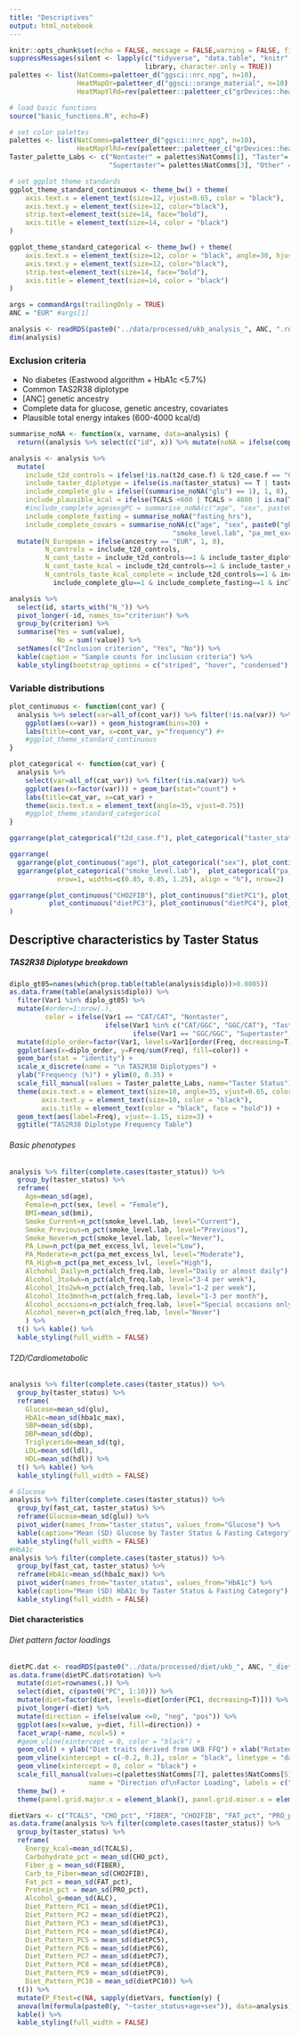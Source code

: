 ```yaml
---
title: "Descriptives"
output: html_notebook
---
```


```r
knitr::opts_chunk$set(echo = FALSE, message = FALSE,warning = FALSE, fig.path = "../output/phenos_summary/")
suppressMessages(silent <- lapply(c("tidyverse", "data.table", "knitr", "kableExtra", "paletteer", "ggpubr"), 
                                  library, character.only = TRUE))
palettes <- list(NatComms=paletteer_d("ggsci::nrc_npg", n=10),
                 HeatMapOr=paletteer_d("ggsci::orange_material", n=10),
                 HeatMapYlRd=rev(paletteer::paletteer_c("grDevices::heat.colors", n=100)))
```

```r
# load basic functions
source("basic_functions.R", echo=F)

# set color palettes
palettes <- list(NatComms=paletteer_d("ggsci::nrc_npg", n=10),
                 HeatMapYlRd=rev(paletteer::paletteer_c("grDevices::heat.colors", n=100)))
Taster_palette_Labs <- c("Nontaster" = palettes$NatComms[1], "Taster"= palettes$NatComms[4], 
                         "Supertaster"= palettes$NatComms[3], "Other" = "grey50")

# set ggplot theme standards
ggplot_theme_standard_continuous <- theme_bw() + theme(
    axis.text.x = element_text(size=12, vjust=0.65, color = "black"),
    axis.text.y = element_text(size=12, color="black"), 
    strip.text=element_text(size=14, face="bold"),
    axis.title = element_text(size=14, color = "black")
)

ggplot_theme_standard_categorical <- theme_bw() + theme(
    axis.text.x = element_text(size=12, color = "black", angle=30, hjust=0.9),
    axis.text.y = element_text(size=12, color="black"), 
    strip.text=element_text(size=14, face="bold"),
    axis.title = element_text(size=14, color = "black")
)
```

```r
args = commandArgs(trailingOnly = TRUE)
ANC = "EUR" #args[1]
```

```r
analysis <- readRDS(paste0("../data/processed/ukb_analysis_", ANC, ".rda"))
dim(analysis)
```


### Exclusion criteria

* No diabetes (Eastwood algorithm + HbA1c <5.7%)
* Common TAS2R38 diplotype
* [ANC] genetic ancestry
* Complete data for glucose, genetic ancestry, covariates
* Plausible total energy intakes (600-4000 kcal/d)


```r
summarise_noNA <- function(x, varname, data=analysis) {
  return((analysis %>% select(c("id", x)) %>% mutate(noNA = ifelse(complete.cases(.), 1, 0)))$noNA) }

analysis <- analysis %>% 
  mutate(
    include_t2d_controls = ifelse(!is.na(t2d_case.f) & t2d_case.f == "Control", 1, 0),
    include_taster_diplotype = ifelse(is.na(taster_status) == T | taster_status == "Other", 0, 1),
    include_complete_glu = ifelse((summarise_noNA("glu") == 1), 1, 0),
    include_plausible_kcal = ifelse(TCALS <600 | TCALS > 4800 | is.na(TCALS)==T, 0, 1),
    #include_complete_agesexgPC = summarise_noNA(c("age", "sex", paste0("gPC", 1:10))),
    include_complete_fasting = summarise_noNA("fasting_hrs"),
    include_complete_covars = summarise_noNA(c("age", "sex", paste0("gPC", 1:10), "fasting_hrs", "bmi", 
                                         "smoke_level.lab", "pa_met_excess_lvl", "alch_freq.lab", "dietPC1", "FIB2CHO"))) %>%
  mutate(N_European = ifelse(ancestry == "EUR", 1, 0),
         N_controls = include_t2d_controls,
         N_cont_taste = include_t2d_controls==1 & include_taster_diplotype==1,
         N_cont_taste_kcal = include_t2d_controls==1 & include_taster_diplotype==1 & include_plausible_kcal==1,
         N_controls_taste_kcal_complete = include_t2d_controls==1 & include_taster_diplotype==1 & include_plausible_kcal==1 & 
           include_complete_glu==1 & include_complete_fasting==1 & include_complete_covars==1)

analysis %>%
  select(id, starts_with("N_")) %>%
  pivot_longer(-id, names_to="criterion") %>%
  group_by(criterion) %>%
  summarise(Yes = sum(value),
            No = sum(!value)) %>%
  setNames(c("Inclusion criterion", "Yes", "No")) %>%
  kable(caption = "Sample counts for inclusion criteria") %>%
  kable_styling(bootstrap_options = c("striped", "hover", "condensed"), full_width = F, position = "left") 

```


\n

### Variable distributions
```r
plot_continuous <- function(cont_var) {
  analysis %>% select(var=all_of(cont_var)) %>% filter(!is.na(var)) %>%
    ggplot(aes(x=var)) + geom_histogram(bins=30) +
    labs(title=cont_var, x=cont_var, y="frequency") #+
    #ggplot_theme_standard_continuous
}

plot_categorical <- function(cat_var) {
  analysis %>% 
    select(var=all_of(cat_var)) %>% filter(!is.na(var)) %>%
    ggplot(aes(x=factor(var))) + geom_bar(stat="count") +
    labs(title=cat_var, x=cat_var) +
    theme(axis.text.x = element_text(angle=35, vjust=0.75))
    #ggplot_theme_standard_categorical
}

```

```r
ggarrange(plot_categorical("t2d_case.f"), plot_categorical("taster_status"), ncol=2, widths = c(0.65, 1))
```

```r
ggarrange(
  ggarrange(plot_continuous("age"), plot_categorical("sex"), plot_continuous("bmi"), nrow=1, ncol=3),
  ggarrange(plot_categorical("smoke_level.lab"),  plot_categorical("pa_met_excess_lvl"), plot_categorical("alch_freq.lab"), 
            nrow=1, widths=c(0.85, 0.85, 1.25), align = "h"), nrow=2)
```

```r
ggarrange(plot_continuous("CHO2FIB"), plot_continuous("dietPC1"), plot_continuous("dietPC2"), 
          plot_continuous("dietPC3"), plot_continuous("dietPC4"), plot_continuous("dietPC5")
)
```

## Descriptive characteristics by Taster Status

##### TAS2R38 Diplotype breakdown
```r
diplo_gt05=names(which(prop.table(table(analysis$diplo))>0.0005))
as.data.frame(table(analysis$diplo)) %>% 
  filter(Var1 %in% diplo_gt05) %>%
  mutate(#order=1:nrow(.), 
         color = ifelse(Var1 == "CAT/CAT", "Nontaster",
                        ifelse(Var1 %in% c("CAT/GGC", "GGC/CAT"), "Taster",
                               ifelse(Var1 == "GGC/GGC", "Supertaster", "Other")))) %>%
  mutate(diplo_order=factor(Var1, levels=Var1[order(Freq, decreasing=T)])) %>%
  ggplot(aes(x=diplo_order, y=Freq/sum(Freq), fill=color)) + 
  geom_bar(stat = "identity") + 
  scale_x_discrete(name = "\n TAS2R38 Diplotypes") +
  ylab("Frequency (%)") + ylim(0, 0.35) +
  scale_fill_manual(values = Taster_palette_Labs, name="Taster Status") + 
  theme(axis.text.x = element_text(size=10, angle=35, vjust=0.65, color = "black"),
        axis.text.y = element_text(size=10, color = "black"),
        axis.title = element_text(color = "black", face = "bold")) +
  geom_text(aes(label=Freq), vjust=-1.15, size=3) + 
  ggtitle("TAS2R38 Diplotype Frequency Table") 

```

###### Basic phenotypes
```r
analysis %>% filter(complete.cases(taster_status)) %>%
  group_by(taster_status) %>%
  reframe(
    Age=mean_sd(age),
    Female=n_pct(sex, level = "Female"),
    BMI=mean_sd(bmi),
    Smoke_Current=n_pct(smoke_level.lab, level="Current"),
    Smoke_Previous=n_pct(smoke_level.lab, level="Previous"),
    Smoke_Never=n_pct(smoke_level.lab, level="Never"),
    PA_Low=n_pct(pa_met_excess_lvl, level="Low"),
    PA_Moderate=n_pct(pa_met_excess_lvl, level="Moderate"),
    PA_High=n_pct(pa_met_excess_lvl, level="High"),
    Alchohol_Daily=n_pct(alch_freq.lab, level="Daily or almost daily"),
    Alcohol_3to4wk=n_pct(alch_freq.lab, level="3-4 per week"),
    Alcohol_1to2wk=n_pct(alch_freq.lab, level="1-2 per week"), 
    Alcohol_1to3mnth=n_pct(alch_freq.lab, level="1-3 per month"), 
    Alcohol_occsions=n_pct(alch_freq.lab, level="Special occasions only"), 
    Alcohol_never=n_pct(alch_freq.lab, level="Never")
    ) %>% 
  t() %>% kable() %>%
  kable_styling(full_width = FALSE)
```

###### T2D/Cardiometabolic
```r
analysis %>% filter(complete.cases(taster_status)) %>%
  group_by(taster_status) %>%
  reframe(
    Glucose=mean_sd(glu),
    HbA1c=mean_sd(hba1c_max),
    SBP=mean_sd(sbp),
    DBP=mean_sd(dbp),
    Triglyceride=mean_sd(tg),
    LDL=mean_sd(ldl),
    HDL=mean_sd(hdl)) %>%
  t() %>% kable() %>%
  kable_styling(full_width = FALSE)
```

```r
# Glucose
analysis %>% filter(complete.cases(taster_status)) %>%
  group_by(fast_cat, taster_status) %>%
  reframe(Glucose=mean_sd(glu)) %>%
  pivot_wider(names_from="taster_status", values_from="Glucose") %>%
  kable(caption="Mean (SD) Glucose by Taster Status & Fasting Category") %>% 
  kable_styling(full_width = FALSE)
#HbA1c
analysis %>% filter(complete.cases(taster_status)) %>%
  group_by(fast_cat, taster_status) %>%
  reframe(HbA1c=mean_sd(hba1c_max)) %>%
  pivot_wider(names_from="taster_status", values_from="HbA1c") %>%
  kable(caption="Mean (SD) HbA1c by Taster Status & Fasting Category") %>% 
  kable_styling(full_width = FALSE)
```

#### Diet characteristics
###### Diet pattern factor loadings
```r
dietPC.dat <- readRDS(paste0("../data/processed/diet/ukb_", ANC, "_dietPCs.rda"))
as.data.frame(dietPC.dat$rotation) %>%
  mutate(diet=rownames(.)) %>%
  select(diet, c(paste0("PC", 1:10))) %>%
  mutate(diet=factor(diet, levels=diet[order(PC1, decreasing=T)])) %>%
  pivot_longer(-diet) %>% 
  mutate(direction = ifelse(value <=0, "neg", "pos")) %>%
  ggplot(aes(x=value, y=diet, fill=direction)) + 
  facet_wrap(~name, ncol=5) + 
  #geom_vline(xintercept = 0, color = "black") +
  geom_col() + ylab("Diet traits derived from UKB FFQ") + xlab("Rotated Factor Loadings") +
  geom_vline(xintercept = c(-0.2, 0.2), color = "black", linetype = "dashed") +
  geom_vline(xintercept = 0, color = "black") +
  scale_fill_manual(values=c(palettes$NatComms[7], palettes$NatComms[5]), 
                    name = "Direction of\nFactor Loading", labels = c("Negative", "Positive")) +
  theme_bw() +
  theme(panel.grid.major.x = element_blank(), panel.grid.minor.x = element_blank())
```

```r
dietVars <- c("TCALS", "CHO_pct", "FIBER", "CHO2FIB", "FAT_pct", "PRO_pct", "ALC", paste0("dietPC", 1:10))
as.data.frame(analysis %>% filter(complete.cases(taster_status)) %>%
  group_by(taster_status) %>%
  reframe(
    Energy_kcal=mean_sd(TCALS),
    Carbohydrate_pct = mean_sd(CHO_pct),
    Fiber_g = mean_sd(FIBER),
    Carb_to_Fiber=mean_sd(CHO2FIB),
    Fat_pct = mean_sd(FAT_pct),
    Protein_pct = mean_sd(PRO_pct), 
    Alcohol_g=mean_sd(ALC),
    Diet_Pattern_PC1 = mean_sd(dietPC1),
    Diet_Pattern_PC2 = mean_sd(dietPC2),
    Diet_Pattern_PC3 = mean_sd(dietPC3),
    Diet_Pattern_PC4 = mean_sd(dietPC4),
    Diet_Pattern_PC5 = mean_sd(dietPC5),
    Diet_Pattern_PC6 = mean_sd(dietPC6),
    Diet_Pattern_PC7 = mean_sd(dietPC7),
    Diet_Pattern_PC8 = mean_sd(dietPC8),
    Diet_Pattern_PC9 = mean_sd(dietPC9),
    Diet_Pattern_PC10 = mean_sd(dietPC10)) %>% 
  t()) %>%
  mutate(P_Ftest=c(NA, sapply(dietVars, function(y) {
  anova(lm(formula(paste0(y, "~taster_status+age+sex")), data=analysis))$`P`[1]} ))) %>%
  kable() %>%
  kable_styling(full_width = FALSE)
```


